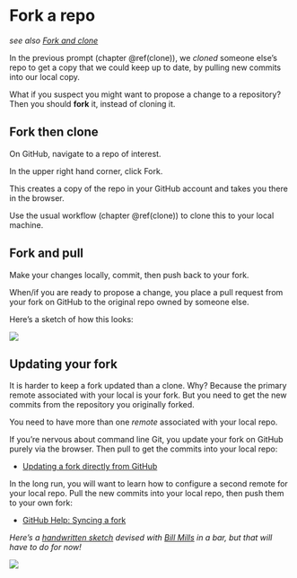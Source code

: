 # Fork a repo {#fork}

*see also [Fork and clone](#fork-and-clone)*

In the previous prompt (chapter \@ref(clone)), we *cloned* someone else's repo to get a copy that we could keep up to date, by pulling new commits into our local copy.

What if you suspect you might want to propose a change to a repository? Then you should **fork** it, instead of cloning it.

## Fork then clone

On GitHub, navigate to a repo of interest.

In the upper right hand corner, click Fork.

This creates a copy of the repo in your GitHub account and takes you there in the browser.

Use the usual workflow (chapter \@ref(clone)) to clone this to your local machine.

## Fork and pull

Make your changes locally, commit, then push back to your fork.

When/if you are ready to propose a change, you place a pull request from your fork on GitHub to the original repo owned by someone else.

Here's a sketch of how this looks:

![](img/git-fork-new-project-push-pull-request.png)

## Updating your fork

It is harder to keep a fork updated than a clone. Why? Because the primary remote associated with your local is your fork. But you need to get the new commits from the repository you originally forked.

You need to have more than one *remote* associated with your local repo.

If you're nervous about command line Git, you update your fork on GitHub purely via the browser. Then pull to get the commits into your local repo:

  * [Updating a fork directly from GitHub](http://www.hpique.com/2013/09/updating-a-fork-directly-from-github/)
  
In the long run, you will want to learn how to configure a second remote for your local repo. Pull the new commits into your local repo, then push them to your own fork:

  * [GitHub Help: Syncing a fork](https://help.github.com/articles/syncing-a-fork/)
  
*Here's a [handwritten sketch](https://twitter.com/minisciencegirl/status/697236466867445760) devised with [Bill Mills](http://billmills.github.io) in a bar, but that will have to do for now!*

![](img/git-fork-update.jpg)
